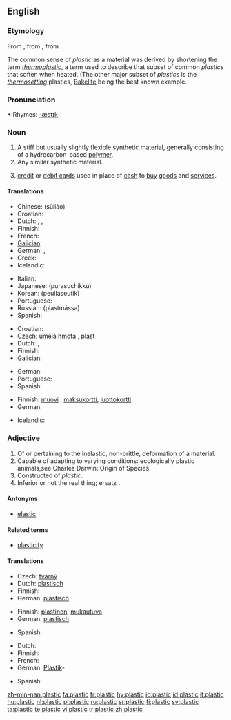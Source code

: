 ==English==

===Etymology===
From {{L.}} {{term|plasticus||of molding|lang=la}}, from {{Gk.}} {{term|πλαστικός|tr=plastikos|lang=el}}, from {{term|πλάσσειν|tr=plassein||to mold, form|lang=el}}.

The common sense of ''plastic'' as a material was derived by shortening the term ''[[thermoplastic]]'', a term used to describe that subset of common ''plastics'' that soften when heated. (The other major subset of ''plastics'' is the ''[[thermosetting]]'' plastics, [[Bakelite]] being the best known example.

===Pronunciation===
*:Rhymes: [[Rhymes:English:-æstɪk|-æstɪk]]

===Noun===
{{en-noun|-}}

# A stiff but usually slightly flexible synthetic material, generally consisting of a hydrocarbon-based [[polymer]].
# Any similar synthetic material.
# {{slang}} [[credit card|credit]] or [[debit card]]s used in place of [[cash]] to [[buy]] [[goods]] and [[service]]s.

====Translations====
{{trans-top|a stiff but usually slightly flexible synthetic material}}
* Chinese: {{t|cmn|塑料|sc=Hani|xs=Mandarin}} (sùliào)
* Croatian: {{t-|hr|plastika|f}}
* Dutch: {{t+|nl|plastic}}, {{t|nl|plastiek|n}}, {{t+|nl|kunststof|c}}
* Finnish: {{t+|fi|muovi}}
* French: {{t+|fr|plastique|f}}
* [[Galician]]: {{t-|gl|plástico|xs=Galician}} {{m}}
* German: {{t+|de|Plastik|n}}, {{t|de|Kunststoff}} {{f}}
* Greek: {{t|el|πλαστικό|sc=Grek}} {{n}}
* Icelandic: {{t-|is|plast|n}}
{{trans-mid}}
* Italian: {{t+|it|plastica|f}}
* Japanese: {{t-|ja|プラスチック|sc=Jpan}} (purasuchikku)
* Korean: {{t-|ko|플라스틱|sc=Hang}} (peullaseutik)
* Portuguese: {{t-|pt|plástico}} {{m}}
* Russian: {{t|ru|пластмасса|sc=Cyrl}} (plastmássa) {{f}}
* Spanish: {{t-|es|plástico}} {{m}}
{{trans-bottom}}

{{trans-top|any similar synthetic material}}
* Croatian: {{t-|hr|plastika|f}}
* Czech: [[umělá hmota]] {{f}}, [[plast]] {{m}}
* Dutch: {{t+|nl|plastic}}, {{t+|nl|kunststof|c}}
* Finnish: {{t+|fi|muovi}}
* [[Galician]]: {{t-|gl|plástico|xs=Galician}} {{m}}
{{trans-mid}}
* German: {{t+|de|Plastik|n}}
* Portuguese: {{t-|pt|plástico}} {{m}}
* Spanish: {{t-|es|plástico}} {{m}}
{{trans-bottom}}

{{trans-top|credit cards or debit cards}}
* Finnish: [[muovi]] {{italbrac|slang}}, [[maksukortti]], [[luottokortti]]
* German: {{t+|de|Plastikgeld|n}}
{{trans-mid}}
* Icelandic: {{t-|is|plast|n}}
{{trans-bottom}}

===Adjective===
{{en-adj-more}}

# Of or pertaining to the inelastic, non-brittle, deformation of a material.
# Capable of adapting to varying conditions: ecologically plastic animals,see Charles Darwin: Origin of Species.
# Constructed of ''plastic''.
# Inferior or not the real thing; ersatz {{italbrac|especially when made of plastic instead of an alterate material}}.

====Antonyms====
*[[elastic]]

====Related terms====
*[[plasticity]]

====Translations====
{{trans-top|Of or pertaining to the inelastic, non-brittle, deformation of a material}}
* Czech: [[tvárný]] {{m}}
* Dutch: [[plastisch]]
* Finnish: {{t-|fi|muovinen}}
* German: [[plastisch]]
{{trans-mid}}
{{trans-bottom}}

{{trans-top|Capable of adapting to varying conditions}}
* Finnish: [[plastinen]], [[mukautuva]]
* German: [[plastisch]]
{{trans-mid}}
* Spanish: {{t-|es|maleable}}
{{trans-bottom}}

{{trans-top|Constructed of plastic}}
* Dutch: {{t+|nl|plastic}}
* Finnish: {{t-|fi|muovinen}}
* French: {{t+|fr|plastique}}
* German: [[Plastik]]- {{italbrac|in compound words}}
{{trans-mid}}
* Spanish: {{t-|es|de plástico}}
{{trans-bottom}}

[[zh-min-nan:plastic]]
[[fa:plastic]]
[[fr:plastic]]
[[hy:plastic]]
[[io:plastic]]
[[id:plastic]]
[[it:plastic]]
[[hu:plastic]]
[[nl:plastic]]
[[pl:plastic]]
[[ru:plastic]]
[[sr:plastic]]
[[fi:plastic]]
[[sv:plastic]]
[[ta:plastic]]
[[te:plastic]]
[[vi:plastic]]
[[tr:plastic]]
[[zh:plastic]]